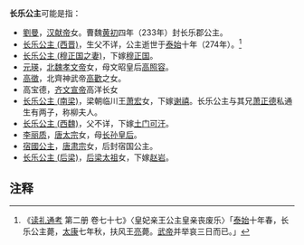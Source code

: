'''长乐公主'''可能是指：

*[[劉曼|劉曼]]，[[汉献帝|汉献帝]]女。曹魏[[黄初|黄初]]四年（233年）封长乐郡公主。
*[[长乐公主_(西晋)|长乐公主 (西晋)]]，生父不详，公主逝世于[[泰始_(西晋)|泰始]]十年（274年）。<ref> 《[[读礼通考|读礼通考]] 第二册 卷七十七》〈皇妃亲王公主皇亲丧废乐〉「[[泰始_(西晋)|泰始]]十年春，长乐公主薨，[[太康_(西晋)|太康]]七年秋，扶风王[[司马亮|亮]]薨。[[晋武帝|武帝]]并举哀三日而已。」</ref>
*[[长乐公主_(穆正国之妻)|长乐公主 (穆正国之妻)]]，下嫁[[穆壽|穆正国]]。
*[[元瑛|元瑛]]，[[魏孝文帝|北魏孝文帝]]女，母文昭皇后[[高照容|高照容]]。
*[[高徵|高徵]]，北齊神武帝[[高歡|高歡]]之女。
*高宝德，[[齐文宣帝|齐文宣帝]]高洋长女
*[[长乐公主_(南梁)|长乐公主 (南梁)]]，梁朝临川王[[蕭宏|萧宏]]女，下嫁[[谢举|谢禧]]。长乐公主与其兄[[萧正德|萧正德]]私通生有两子，称柳夫人。
*[[长乐公主_(西魏)|长乐公主 (西魏)]]，父不详，下嫁[[土门可汗|土门可汗]]。
*[[李丽质|李丽质]]，[[唐太宗|唐太宗]]女，母[[长孙皇后|长孙皇后]]。
*[[宿國公主|宿國公主]]，[[唐肃宗|唐肃宗]]女，后封宿国公主。
*[[长乐公主_(后梁)|长乐公主 (后梁)]]，[[朱温|后梁太祖]]女，下嫁[[赵岩_(五代十国)|赵岩]]。

==注释==
{{Reflist|2}}

{{Disambig|Cat=公主封号消歧义}}